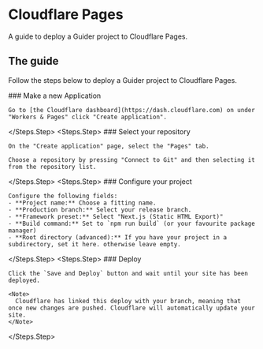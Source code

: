 # Cloudflare Pages

A guide to deploy a Guider project to Cloudflare Pages.


## The guide

Follow the steps below to deploy a Guider project to Cloudflare Pages.

<Steps>
  <Steps.Step>
    ### Make a new Application

    Go to [the Cloudflare dashboard](https://dash.cloudflare.com) on under "Workers & Pages" click "Create application".
  </Steps.Step>
  <Steps.Step>
    ### Select your repository

    On the "Create application" page, select the "Pages" tab.

    Choose a repository by pressing "Connect to Git" and then selecting it from the repository list.
  </Steps.Step>
  <Steps.Step>
    ### Configure your project

    Configure the following fields:
    - **Project name:** Choose a fitting name.
    - **Production branch:** Select your release branch.
    - **Framework preset:** Select "Next.js (Static HTML Export)"
    - **Build command:** Set to `npm run build` (or your favourite package manager)
    - **Root directory (advanced):** If you have your project in a subdirectory, set it here. otherwise leave empty.
  </Steps.Step>
  <Steps.Step>
    ### Deploy

    Click the `Save and Deploy` button and wait until your site has been deployed.

    <Note>
      Cloudflare has linked this deploy with your branch, meaning that once new changes are pushed. Cloudflare will automatically update your site.
    </Note>
  </Steps.Step>
</Steps>
